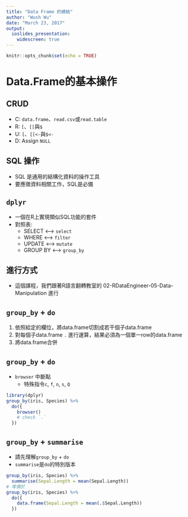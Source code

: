 ```yaml
---
title: "Data Frame 的總結"
author: "Wush Wu"
date: "March 23, 2017"
output: 
  ioslides_presentation:
    widescreen: true
---
```


```r
knitr::opts_chunk$set(echo = TRUE)
```

# Data.Frame的基本操作

## CRUD

- C: `data.frame`、`read.csv`或`read.table`
- R: `[`、`[[`與`$`
- U: `[`、`[[<-`與`$<-`
- D: Assign `NULL`

## SQL 操作

- SQL 是通用的結構化資料的操作工具
- 要應徵資料相關工作，SQL是必備

## `dplyr`

- 一個在R上實現類似SQL功能的套件
- 對照表:
    - SELECT <--> `select`
    - WHERE <--> `filter`
    - UPDATE <--> `mutate`
    - GROUP BY <--> `group_by`

## 進行方式

- 這個課程，我們跟著R語言翻轉教室的 02-RDataEngineer-05-Data-Manipulation 進行

## `group_by` + `do`

1. 依照給定的欄位，將data.frame切割成若干個子data.frame
2. 對每個子data.frame `.` 進行運算，結果必須為一個單一row的data.frame
3. 將data.frame合併

## `group_by` + `do`

- `browser` 中斷點
    - 特殊指令`c`, `f`, `n`, `s`, `Q`

```r
library(dplyr)
group_by(iris, Species) %>%
  do({
    browser()
    # check `.`
  })
```

## `group_by` + `summarise`

- 請先理解`group_by` + `do`
- `summarise`是`do`的特別版本

```r
group_by(iris, Species) %>%
  summarise(Sepal.Length = mean(Sepal.Length))
# 等價於
group_by(iris, Species) %>%
  do({
    data.frame(Sepal.Length = mean(.$Sepal.Length))
  })
```

